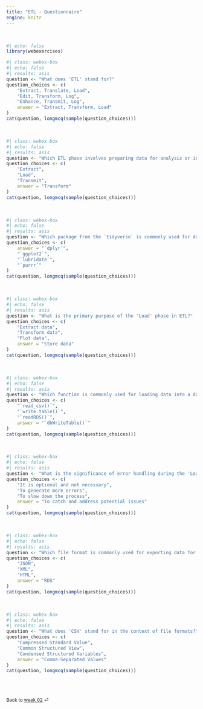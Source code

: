 ```yaml
---
title: "ETL - Questionnaire"
engine: knitr
---
```


<br>

```r
#| echo: false
library(webexercises)
```

```r
#| class: webex-box
#| echo: false
#| results: asis 
question <- "What does 'ETL' stand for?"
question_choices <- c(
    "Extract, Translate, Load",
    "Edit, Transform, Log",
    "Enhance, Transmit, Log",
    answer = "Extract, Transform, Load"
)
cat(question, longmcq(sample(question_choices)))
```

<br>

```r
#| class: webex-box
#| echo: false
#| results: asis 
question <- "Which ETL phase involves preparing data for analysis or integration?"
question_choices <- c(
    "Extract",
    "Load",
    "Transmit",
    answer = "Transform"
)
cat(question, longmcq(sample(question_choices)))
```

<br>

```r
#| class: webex-box
#| echo: false
#| results: asis 
question <- "Which package from the `tidyverse` is commonly used for data transformation?"
question_choices <- c(
    answer = "`dplyr`",
    "`ggplot2`",
    "`lubridate`",
    "`purrr`"
)
cat(question, longmcq(sample(question_choices)))
```

<br>

```r
#| class: webex-box
#| echo: false
#| results: asis 
question <- "What is the primary purpose of the 'Load' phase in ETL?"
question_choices <- c(
    "Extract data",
    "Transform data",
    "Plot data",
    answer = "Store data"
)
cat(question, longmcq(sample(question_choices)))
```

<br>

```r
#| class: webex-box
#| echo: false
#| results: asis 
question <- "Which function is commonly used for loading data into a database during the 'Load' phase of ETL?"
question_choices <- c(
    "`read_csv()`",
    "`write.table()`",
    "`readRDS()`",
    answer = "`dbWriteTable()`"
)
cat(question, longmcq(sample(question_choices)))
```

<br>

```r
#| class: webex-box
#| echo: false
#| results: asis 
question <- "What is the significance of error handling during the 'Load' phase of ETL?"
question_choices <- c(
    "It is optional and not necessary",
    "To generate more errors",
    "To slow down the process",
    answer = "To catch and address potential issues"
)
cat(question, longmcq(sample(question_choices)))
```

<br>

```r
#| class: webex-box
#| echo: false
#| results: asis 
question <- "Which file format is commonly used for exporting data for simple analysis?"
question_choices <- c(
    "JSON",
    "XML",
    "HTML",
    answer = "RDS"
)
cat(question, longmcq(sample(question_choices)))
```

<br>

```r
#| class: webex-box
#| echo: false
#| results: asis 
question <- "What does 'CSV' stand for in the context of file formats?"
question_choices <- c(
    "Compressed Standard Value",
    "Common Structured View",
    "Condensed Structured Variables",
    answer = "Comma-Separated Values"
)
cat(question, longmcq(sample(question_choices)))
```


<br><br>

::: {style="font-size: 0.875em;"}
Back to [week 02](/weeks/week-2.qmd) ⏎
:::
